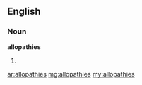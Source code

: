 ==English==

===Noun===
'''allopathies'''

# {{plural of|[[allopathy]]}}

[[ar:allopathies]]
[[mg:allopathies]]
[[my:allopathies]]